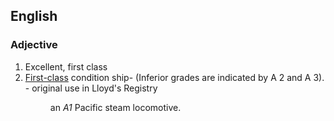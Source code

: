 {{also|a1|A-1}}
==English==

===Adjective===
{{en-adj|-}}
# Excellent, first class
# [[first-class|First-class]] condition ship- (Inferior grades are indicated by A 2 and A 3). - original use in Lloyd's Registry
#: an ''A1'' Pacific steam locomotive. 
{{wikipedia|A1}}
